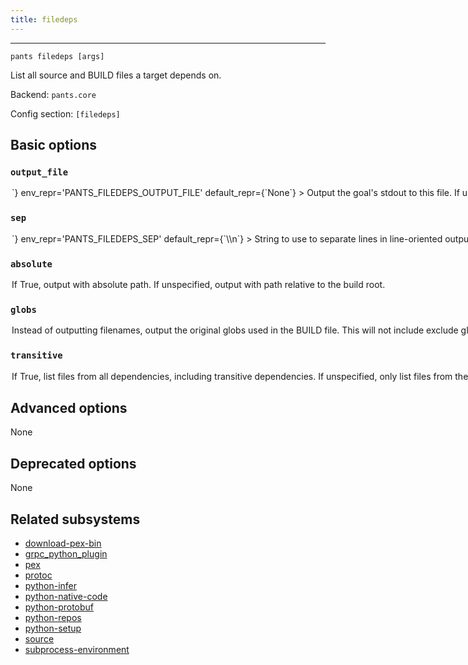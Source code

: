 ```yaml
---
title: filedeps
---
```



---

```
pants filedeps [args]
```

List all source and BUILD files a target depends on.

Backend: <span className="color--primary">`pants.core`</span>

Config section: <span className="color--primary">`[filedeps]`</span>

<span className={styles.options}>

## Basic options

### `output_file`

<Option
  cli_repr={`--filedeps-output-file=<path>`}
  env_repr='PANTS_FILEDEPS_OUTPUT_FILE'
  default_repr={`None`}
>
Output the goal&#x27;s stdout to this file. If unspecified, outputs to stdout.
</Option>

### `sep`

<Option
  cli_repr={`--filedeps-sep=<separator>`}
  env_repr='PANTS_FILEDEPS_SEP'
  default_repr={`\\n`}
>
String to use to separate lines in line-oriented output.
</Option>

### `absolute`

<Option
  cli_repr={`--[no-]filedeps-absolute`}
  env_repr='PANTS_FILEDEPS_ABSOLUTE'
  default_repr={`False`}
>
If True, output with absolute path. If unspecified, output with path relative to the build root.
</Option>

### `globs`

<Option
  cli_repr={`--[no-]filedeps-globs`}
  env_repr='PANTS_FILEDEPS_GLOBS'
  default_repr={`False`}
>
Instead of outputting filenames, output the original globs used in the BUILD file. This will not include exclude globs (i.e. globs that start with `!`).
</Option>

### `transitive`

<Option
  cli_repr={`--[no-]filedeps-transitive`}
  env_repr='PANTS_FILEDEPS_TRANSITIVE'
  default_repr={`False`}
>
If True, list files from all dependencies, including transitive dependencies. If unspecified, only list files from the target.
</Option>

## Advanced options

None

## Deprecated options

None

## Related subsystems

- [download-pex-bin](../subsystems/download-pex-bin.mdx)
- [grpc_python_plugin](../subsystems/grpc_python_plugin.mdx)
- [pex](../subsystems/pex.mdx)
- [protoc](../subsystems/protoc.mdx)
- [python-infer](../subsystems/python-infer.mdx)
- [python-native-code](../subsystems/python-native-code.mdx)
- [python-protobuf](../subsystems/python-protobuf.mdx)
- [python-repos](../subsystems/python-repos.mdx)
- [python-setup](../subsystems/python-setup.mdx)
- [source](../subsystems/source.mdx)
- [subprocess-environment](../subsystems/subprocess-environment.mdx)

</span>